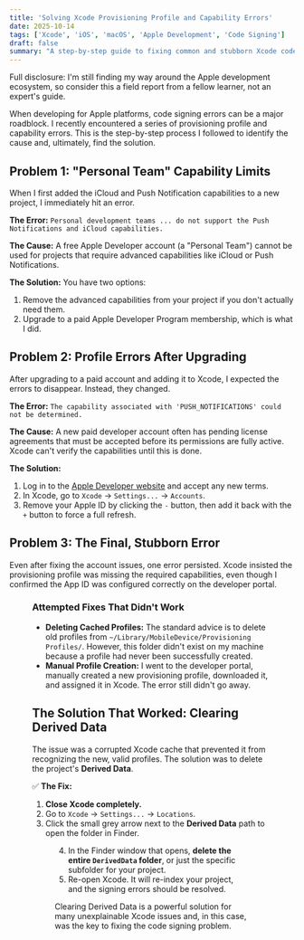 ```yaml
---
title: 'Solving Xcode Provisioning Profile and Capability Errors'
date: 2025-10-14
tags: ['Xcode', 'iOS', 'macOS', 'Apple Development', 'Code Signing']
draft: false
summary: "A step-by-step guide to fixing common and stubborn Xcode code signing errors, from 'Personal Team' limits to clearing the Derived Data cache."
---
```




Full disclosure: I'm still finding my way around the Apple development ecosystem, so consider this a field report from a fellow learner, not an expert's guide.

When developing for Apple platforms, code signing errors can be a major roadblock. I recently encountered a series of provisioning profile and capability errors. This is the step-by-step process I followed to identify the cause and, ultimately, find the solution.

## Problem 1: "Personal Team" Capability Limits

When I first added the iCloud and Push Notification capabilities to a new project, I immediately hit an error.

**The Error:**
`Personal development teams ... do not support the Push Notifications and iCloud capabilities.`

**The Cause:**
A free Apple Developer account (a "Personal Team") cannot be used for projects that require advanced capabilities like iCloud or Push Notifications.

**The Solution:**
You have two options:
1.  Remove the advanced capabilities from your project if you don't actually need them.
2.  Upgrade to a paid Apple Developer Program membership, which is what I did.

## Problem 2: Profile Errors After Upgrading

After upgrading to a paid account and adding it to Xcode, I expected the errors to disappear. Instead, they changed.

**The Error:**
`The capability associated with 'PUSH_NOTIFICATIONS' could not be determined.`

**The Cause:**
A new paid developer account often has pending license agreements that must be accepted before its permissions are fully active. Xcode can't verify the capabilities until this is done.

**The Solution:**
1.  Log in to the [Apple Developer website](https://developer.apple.com/) and accept any new terms.
2.  In Xcode, go to `Xcode` -> `Settings...` -> `Accounts`.
3.  Remove your Apple ID by clicking the `-` button, then add it back with the `+` button to force a full refresh.

## Problem 3: The Final, Stubborn Error

Even after fixing the account issues, one error persisted. Xcode insisted the provisioning profile was missing the required capabilities, even though I confirmed the App ID was configured correctly on the developer portal.

<Figure
  key="/images/missing-capabilities-error.png"
  src="/images/missing-capabilities-error.png"
  alt="Xcode dialog showing a provisioning profile with 2 missing capabilities: iCloud and Push Notifications."
  caption="The error: The profile was missing capabilities that were enabled online."
/>

### Attempted Fixes That Didn't Work

* **Deleting Cached Profiles:** The standard advice is to delete old profiles from `~/Library/MobileDevice/Provisioning Profiles/`. However, this folder didn't exist on my machine because a profile had never been successfully created.
* **Manual Profile Creation:** I went to the developer portal, manually created a new provisioning profile, downloaded it, and assigned it in Xcode. The error still didn't go away.

## The Solution That Worked: Clearing Derived Data

The issue was a corrupted Xcode cache that prevented it from recognizing the new, valid profiles. The solution was to delete the project's **Derived Data**.

✅ **The Fix:**
1.  **Close Xcode completely.**
2.  Go to `Xcode` -> `Settings...` -> `Locations`.
3.  Click the small grey arrow next to the **Derived Data** path to open the folder in Finder.

<Figure
  key="/images/derived-data-location.png"
  src="/images/derived-data-location.png"
  alt="Xcode's Locations settings panel showing the path for Derived Data."
  caption="Finding the Derived Data path in Xcode's settings."
/>

4.  In the Finder window that opens, **delete the entire `DerivedData` folder**, or just the specific subfolder for your project.
5.  Re-open Xcode. It will re-index your project, and the signing errors should be resolved.

Clearing Derived Data is a powerful solution for many unexplainable Xcode issues and, in this case, was the key to fixing the code signing problem.
